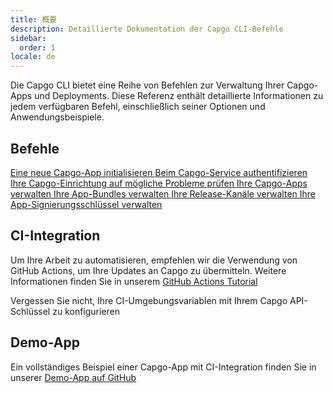 ```yaml
---
title: 概要
description: Detaillierte Dokumentation der Capgo CLI-Befehle
sidebar:
  order: 1
locale: de
---
```



Die Capgo CLI bietet eine Reihe von Befehlen zur Verwaltung Ihrer Capgo-Apps und Deployments. Diese Referenz enthält detaillierte Informationen zu jedem verfügbaren Befehl, einschließlich seiner Optionen und Anwendungsbeispiele.

## Befehle

<CardGrid stagger>
  <a href="/init/">
    <Card title="init" icon="rocket">
      Eine neue Capgo-App initialisieren
    </Card>
  </a>

  <a href="/login/">
    <Card title="login" icon="approve-check">
      Beim Capgo-Service authentifizieren
    </Card>
  </a>

  <a href="/doctor/">
    <Card title="doctor" icon="approve-check-circle">
      Ihre Capgo-Einrichtung auf mögliche Probleme prüfen
    </Card>
  </a>

  <a href="/app/">
    <Card title="app" icon="seti:default">
      Ihre Capgo-Apps verwalten
    </Card>
  </a>

  <a href="/bundle/">
    <Card title="bundle" icon="seti:html">
      Ihre App-Bundles verwalten
    </Card>
  </a>

  <a href="/channel/">
    <Card title="channel" icon="seti:git">
      Ihre Release-Kanäle verwalten
    </Card>
  </a>

  <a href="/key/">
    <Card title="key" icon="seti:lock">
      Ihre App-Signierungsschlüssel verwalten
    </Card>
  </a>
</CardGrid>

## CI-Integration

Um Ihre Arbeit zu automatisieren, empfehlen wir die Verwendung von GitHub Actions, um Ihre Updates an Capgo zu übermitteln. Weitere Informationen finden Sie in unserem [GitHub Actions Tutorial](https://capgoapp/blog/automatic-build-and-release-with-github-actions/)

Vergessen Sie nicht, Ihre CI-Umgebungsvariablen mit Ihrem Capgo API-Schlüssel zu konfigurieren

## Demo-App

Ein vollständiges Beispiel einer Capgo-App mit CI-Integration finden Sie in unserer [Demo-App auf GitHub](https://githubcom/Cap-go/demo-app/)